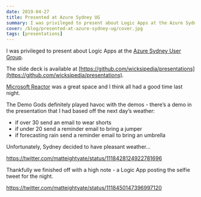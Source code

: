 ```yaml
---
date: 2019-04-27
title: Presented at Azure Sydney UG
summary: I was privileged to present about Logic Apps at the Azure Sydney User Group
cover: /blog/presented-at-azure-sydney-ug/cover.jpg
tags: [presentations]
---
```


I was privileged to present about Logic Apps at the [Azure Sydney User Group](https://www.meetup.com/en-AU/Azure-Sydney-User-Group/events/259970627/).

The slide deck is available at [https://github.com/wicksipedia/presentations](https://github.com/wicksipedia/presentations).

[Microsoft Reactor](https://twitter.com/msftreactor) was a great space and I think all had a good time last night.

The Demo Gods definitely played havoc with the demos - there’s a demo in the presentation that I had based off the next day’s weather:

- if over 30 send an email to wear shorts
- if under 20 send a reminder email to bring a jumper
- if forecasting rain send a reminder email to bring an umbrella

Unfortunately, Sydney decided to have pleasant weather…

https://twitter.com/matteightyate/status/1118428124922781696

Thankfully we finished off with a high note - a Logic App posting the selfie tweet for the night. 

https://twitter.com/matteightyate/status/1118450147396997120